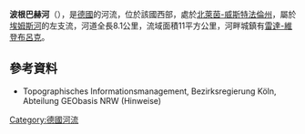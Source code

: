{{Onesource|time=2020-08-13T05:22:21+00:00}}
{{Coord|51|12|49.66|N|8|56|46.42|E|display=title}}

'''波根巴赫河'''（{{lang-de|Poggenbach}}），是[[德國|德國]]的河流，位於該國西部，處於[[北萊茵-威斯特法倫州|北萊茵-威斯特法倫州]]，屬於[[埃姆斯河|埃姆斯河]]的左支流，河道全長8.1公里，流域面積11平方公里，河畔城鎮有[[雷達-維登布呂克|雷達-維登布呂克]]。

==參考資料==
* Topographisches Informationsmanagement, Bezirksregierung Köln, Abteilung GEObasis NRW (Hinweise)

{{Germany-geo-stub}}
[[Category:德國河流|Category:德國河流]]